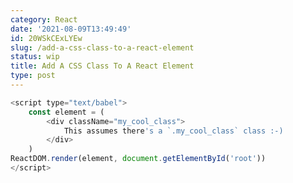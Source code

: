 ```yaml
---
category: React
date: '2021-08-09T13:49:49'
id: 20WSkCExLYEw
slug: /add-a-css-class-to-a-react-element
status: wip
title: Add A CSS Class To A React Element
type: post
---
```


```javascript
<script type="text/babel">
    const element = (
        <div className="my_cool_class">
            This assumes there's a `.my_cool_class` class :-)
        </div>
    )
ReactDOM.render(element, document.getElementById('root'))
</script>